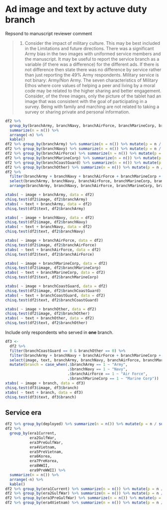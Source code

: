 # Ad image and text by actuve duty branch

Repsond to manuscript reviewer comment

> 1. Consider the impact of military culture. This may be best included in the Limitations and future directions. There was a significant Army bias in the two images with uniformed service members and the manuscript. It may be useful to report the service branch as a variable (if there was a difference) for the different ads. If there is not difference then state there was no difference by service rather than just reporting the 49% Army respondents. Military service is not binary: Army/Non Army. The seven characteristics of Military Ethos where core values of helping a peer and living by a moral code may be related to the higher sharing and better engagement. Consider, of the three images, only the picture of the tablet had an image that was consistent with the goal of participating in a survey. Being with family and marching are not related to taking a survey or sharing private and personal information.

```r
df2 %>%
  group_by(branchArmy, branchNavy, branchAirForce, branchMarineCorp, branchCoastGuard, branchOther) %>% 
  summarize(n = n()) %>% 
  arrange(-n) %>% 
  kable()
df2 %>% group_by(branchArmy) %>% summarize(n = n()) %>% mutate(p = n / sum(n))
df2 %>% group_by(branchNavy) %>% summarize(n = n()) %>% mutate(p = n / sum(n))
df2 %>% group_by(branchAirForce) %>% summarize(n = n()) %>% mutate(p = n / sum(n))
df2 %>% group_by(branchMarineCorp) %>% summarize(n = n()) %>% mutate(p = n / sum(n))
df2 %>% group_by(branchCoastGuard) %>% summarize(n = n()) %>% mutate(p = n / sum(n))
df2 %>% group_by(branchOther) %>% summarize(n = n()) %>% mutate(p = n / sum(n))
df2 %>% 
  filter(branchArmy + branchNavy + branchAirForce + branchMarineCorp + branchCoastGuard + branchOther > 1) %>% 
  select(branchArmy, branchNavy, branchAirForce, branchMarineCorp, branchCoastGuard, branchOther) %>% 
  arrange(branchArmy, branchNavy, branchAirForce, branchMarineCorp, branchCoastGuard, branchOther)
```


```r
xtabs( ~ image + branchArmy, data = df2)
chisq.test(df2$image, df2$branchArmy)
xtabs( ~ text + branchArmy, data = df2)
chisq.test(df2$text, df2$branchArmy)
```


```r
xtabs( ~ image + branchNavy, data = df2)
chisq.test(df2$image, df2$branchNavy)
xtabs( ~ text + branchNavy, data = df2)
chisq.test(df2$text, df2$branchNavy)
```


```r
xtabs( ~ image + branchAirForce, data = df2)
chisq.test(df2$image, df2$branchAirForce)
xtabs( ~ text + branchAirForce, data = df2)
chisq.test(df2$text, df2$branchAirForce)
```


```r
xtabs( ~ image + branchMarineCorp, data = df2)
chisq.test(df2$image, df2$branchMarineCorp)
xtabs( ~ text + branchMarineCorp, data = df2)
chisq.test(df2$text, df2$branchMarineCorp)
```


```r
xtabs( ~ image + branchCoastGuard, data = df2)
chisq.test(df2$image, df2$branchCoastGuard)
xtabs( ~ text + branchCoastGuard, data = df2)
chisq.test(df2$text, df2$branchCoastGuard)
```


```r
xtabs( ~ image + branchOther, data = df2)
chisq.test(df2$image, df2$branchOther)
xtabs( ~ text + branchOther, data = df2)
chisq.test(df2$text, df2$branchOther)
```

Include only respondents who served in **one** branch.

```r
df3 <- 
  df2 %>% 
  filter(branchCoastGuard == 0 & branchOther == 0) %>% 
  filter(branchArmy + branchNavy + branchAirForce + branchMarineCorp + branchCoastGuard + branchOther == 1) %>% 
  select(image, text, branchArmy, branchNavy, branchAirForce, branchMarineCorp, branchCoastGuard, branchOther ) %>% 
  mutate(branch = case_when(.$branchArmy == 1 ~ "Army",
                            .$branchNavy == 1 ~ "Navy",
                            .$branchAirForce == 1 ~ "Air Force",
                            .$branchMarineCorp == 1 ~ "Marine Corp"))
xtabs( ~ image + branch, data = df3)
chisq.test(df3$image, df3$branch)
xtabs( ~ text + branch, data = df3)
chisq.test(df3$text, df3$branch)
```


## Service era

```r
df2 %>% group_by(deployed) %>% summarize(n = n()) %>% mutate(p = n / sum(n))
df2 %>%
  group_by(era1Current,
           era2GulfWar,
           era3PreGulfWar,
           era4Vietnam,
           era5PreVietnam,
           era6Korea,
           era7PreKorea,
           era8WWII,
           era9PreWWII) %>% 
  summarize(n = n()) %>% 
  arrange(-n) %>% 
  kable()
df2 %>% group_by(era1Current) %>% summarize(n = n()) %>% mutate(p = n / sum(n))
df2 %>% group_by(era2GulfWar) %>% summarize(n = n()) %>% mutate(p = n / sum(n))
df2 %>% group_by(era3PreGulfWar) %>% summarize(n = n()) %>% mutate(p = n / sum(n))
df2 %>% group_by(era4Vietnam) %>% summarize(n = n()) %>% mutate(p = n / sum(n))
```
